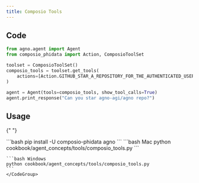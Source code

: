 ```yaml
---
title: Composio Tools
---
```


## Code

```python cookbook/agent_concepts/tools/composio_tools.py
from agno.agent import Agent
from composio_phidata import Action, ComposioToolSet

toolset = ComposioToolSet()
composio_tools = toolset.get_tools(
    actions=[Action.GITHUB_STAR_A_REPOSITORY_FOR_THE_AUTHENTICATED_USER]
)

agent = Agent(tools=composio_tools, show_tool_calls=True)
agent.print_response("Can you star agno-agi/agno repo?")
```

## Usage

<Steps>
  <Snippet file="create-venv-step.mdx" />

{" "}

<Step title="Install libraries">
  ```bash pip install -U composio-phidata agno ```
</Step>

  <Step title="Run Agent">
    <CodeGroup>
    ```bash Mac
    python cookbook/agent_concepts/tools/composio_tools.py
    ```

    ```bash Windows
    python cookbook/agent_concepts/tools/composio_tools.py
    ```
    </CodeGroup>

  </Step>
</Steps>
